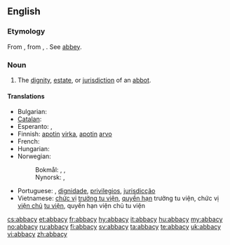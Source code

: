 ==English==

===Etymology===
From {{etyl|la|en}} {{term|abbatia|lang=la}}, from {{term|abbas|lang=la}}, {{term|abbatis|lang=la||abbot}}. See [[abbey]].

===Noun===
{{en-noun|abbacies}}

# The [[dignity]], [[estate]], or [[jurisdiction]] of an [[abbot]].

====Translations====
{{trans-top|dignity, estate, or jurisdiction of an abbot}}
* Bulgarian: {{t+|bg|абатство|n|tr=abátstvo}}
* [[Catalan]]: {{t+|ca|abadia|f}}
* Esperanto: {{t|eo|abateco|xs=Esperanto}}, {{t|eo|abata jurisdikcio|xs=Esperanto}}
* Finnish: [[apotti|apotin]] [[virka]], [[apotti|apotin]] [[arvo]]
* French: {{t+|fr|abbatiat|m}}
* Hungarian: {{t+|hu|apátság}}
* Norwegian:
*: Bokmål: {{t|no|abbeddømme}}, {{t|no|abbedgjeld}}, {{t-|no|abbedverdighet}}
*: Nynorsk: {{t|nn|abbeddømme|xs=Norwegian Nynorsk}}, {{t|nn|abbedgjeld|xs=Norwegian Nynorsk}}
{{trans-mid}}
* Portuguese: {{t-|pt|abbadia|f}}, [[dignidade]], [[privilegios]], [[jurisdicção]]
* Vietnamese: [[chức vị]] [[trưởng tu viện]], [[quyền hạn]] trưởng tu viện, chức vị [[viện chủ]] [[tu viện]], quyền hạn viện chủ tu viện
{{trans-bottom}}

[[cs:abbacy]]
[[et:abbacy]]
[[fr:abbacy]]
[[hy:abbacy]]
[[it:abbacy]]
[[hu:abbacy]]
[[my:abbacy]]
[[no:abbacy]]
[[ru:abbacy]]
[[fi:abbacy]]
[[sv:abbacy]]
[[ta:abbacy]]
[[te:abbacy]]
[[uk:abbacy]]
[[vi:abbacy]]
[[zh:abbacy]]